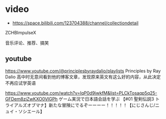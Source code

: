 # video

- https://space.bilibili.com/123704388/channel/collectiondetail

ZCHBImpulseX

音乐评论、推荐、搞笑



## youtube

https://www.youtube.com/@principlesbyraydalio/playlists
Principles by Ray Dalio
高中时无意间看到他的博客文章，发现原来英文有这么好的内容，从此决定不再应试学英语

https://www.youtube.com/watch?v=IqP0d9iwkfM&list=PLCkTosaqp5q25-GFDem8ziZwKXO0VlGPh
ゲーム実況で日本語会話を学ぶ
 【#01 聖剣伝説3 トライアルズオブマナ】新たな冒険にでるぞーーーー！！！！！【にじさんじ/ニュイ・ソシエール】 

